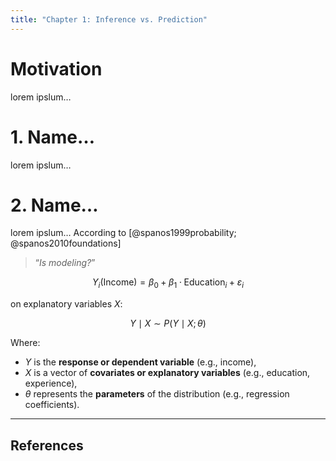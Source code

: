 ```yaml
---
title: "Chapter 1: Inference vs. Prediction"
---
```


# Motivation {.unnumbered}

lorem ipslum...

# 1. Name... {.unnumbered}

lorem ipslum...

# 2. Name... {.unnumbered}

lorem ipslum... According to [@spanos1999probability; @spanos2010foundations]


> “*Is modeling?*”

$$
Y_i \text{(Income)} = \beta_0 + \beta_1 \cdot \text{Education}_i + \varepsilon_i
$$

on explanatory variables $X$:

$$
Y \mid X \sim P(Y \mid X; \theta)
$$

Where:

- $Y$ is the **response or dependent variable** (e.g., income),
- $X$ is a vector of **covariates or explanatory variables** (e.g., education, experience),
- $\theta$ represents the **parameters** of the distribution (e.g., regression coefficients).


---

## References